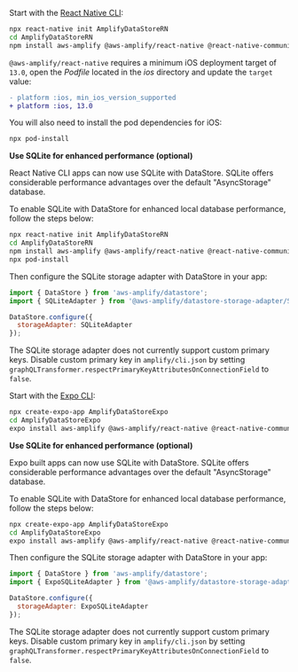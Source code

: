 <BlockSwitcher>
<Block name="React Native">

Start with the [React Native CLI](https://reactnative.dev/docs/getting-started):

```sh
npx react-native init AmplifyDataStoreRN
cd AmplifyDataStoreRN
npm install aws-amplify @aws-amplify/react-native @react-native-community/netinfo @react-native-async-storage/async-storage react-native-get-random-values core-js
```

`@aws-amplify/react-native` requires a minimum iOS deployment target of `13.0`, open the _Podfile_ located in the _ios_ directory and update the `target` value:

```diff
- platform :ios, min_ios_version_supported
+ platform :ios, 13.0
```

You will also need to install the pod dependencies for iOS:

```sh
npx pod-install
```

**Use SQLite for enhanced performance (optional)**

React Native CLI apps can now use SQLite with DataStore. SQLite offers considerable performance advantages over the default "AsyncStorage" database.

To enable SQLite with DataStore for enhanced local database performance, follow the steps below:

```sh
npx react-native init AmplifyDataStoreRN
cd AmplifyDataStoreRN
npm install aws-amplify @aws-amplify/react-native @react-native-community/netinfo @aws-amplify/datastore-storage-adapter react-native-sqlite-storage @react-native-async-storage/async-storage react-native-get-random-values core-js
npx pod-install
```

Then configure the SQLite storage adapter with DataStore in your app:

```js
import { DataStore } from 'aws-amplify/datastore';
import { SQLiteAdapter } from '@aws-amplify/datastore-storage-adapter/SQLiteAdapter';

DataStore.configure({
  storageAdapter: SQLiteAdapter
});
```

<Callout>

The SQLite storage adapter does not currently support custom primary keys. Disable custom primary key in `amplify/cli.json` by setting `graphQLTransformer.respectPrimaryKeyAttributesOnConnectionField` to `false`.

</Callout>
</Block>
<Block name="Expo">

Start with the [Expo CLI](https://docs.expo.dev/):

```sh
npx create-expo-app AmplifyDataStoreExpo
cd AmplifyDataStoreExpo
expo install aws-amplify @aws-amplify/react-native @react-native-community/netinfo @aws-amplify/datastore-storage-adapter react-native-sqlite-storage @react-native-async-storage/async-storage react-native-get-random-values core-js
```

**Use SQLite for enhanced performance (optional)**

Expo built apps can now use SQLite with DataStore. SQLite offers considerable performance advantages over the default "AsyncStorage" database.

To enable SQLite with DataStore for enhanced local database performance, follow the steps below:

```sh
npx create-expo-app AmplifyDataStoreExpo
cd AmplifyDataStoreExpo
expo install aws-amplify @aws-amplify/react-native @react-native-community/netinfo @aws-amplify/datastore-storage-adapter react-native-sqlite-storage @react-native-async-storage/async-storage react-native-get-random-values core-js
```

Then configure the SQLite storage adapter with DataStore in your app:

```js
import { DataStore } from 'aws-amplify/datastore';
import { ExpoSQLiteAdapter } from '@aws-amplify/datastore-storage-adapter/ExpoSQLiteAdapter';

DataStore.configure({
  storageAdapter: ExpoSQLiteAdapter
});
```

<Callout>

The SQLite storage adapter does not currently support custom primary keys. Disable custom primary key in `amplify/cli.json` by setting `graphQLTransformer.respectPrimaryKeyAttributesOnConnectionField` to `false`.

</Callout>
</Block>
</BlockSwitcher>
